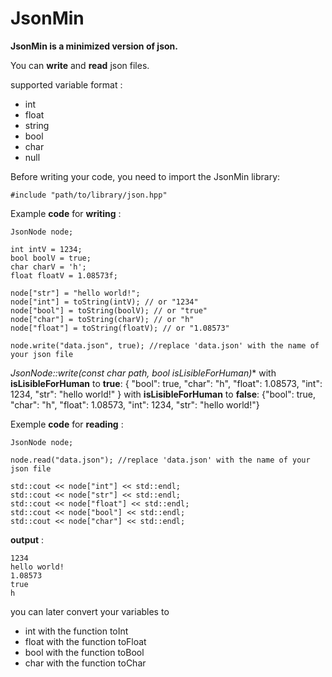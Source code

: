 # JsonMin
**JsonMin is a minimized version of json.**

You can **write** and **read** json files.

supported variable format :
- int 
- float
- string
- bool
- char
- null

Before writing your code, you need to import the JsonMin library:

	#include "path/to/library/json.hpp"

Example **code** for **writing** :

	JsonNode node;

	int intV = 1234;
	bool boolV = true;
	char charV = 'h';
	float floatV = 1.08573f;

	node["str"] = "hello world!";
	node["int"] = toString(intV); // or "1234"
	node["bool"] = toString(boolV); // or "true"
	node["char"] = toString(charV); // or "h"
	node["float"] = toString(floatV); // or "1.08573"

	node.write("data.json", true); //replace 'data.json' with the name of your json file

**JsonNode::write(const char* path, bool isLisibleForHuman)**
with **isLisibleForHuman** to **true**:
		{
			"bool": true,
			"char": "h",
			"float": 1.08573,
			"int": 1234,
			"str": "hello world!"
		}
with **isLisibleForHuman** to **false**:
		{"bool": true, "char": "h", "float": 1.08573, "int": 1234, "str": "hello world!"}

Exemple **code** for **reading** :

	JsonNode node;

	node.read("data.json"); //replace 'data.json' with the name of your json file

	std::cout << node["int"] << std::endl;
	std::cout << node["str"] << std::endl;
	std::cout << node["float"] << std::endl;
	std::cout << node["bool"] << std::endl;
	std::cout << node["char"] << std::endl;

**output** :
	
	1234
	hello world!
	1.08573
	true
	h

you can later convert your variables to 
- int with the function toInt
- float with the function toFloat 
- bool with the function toBool
- char with the function toChar